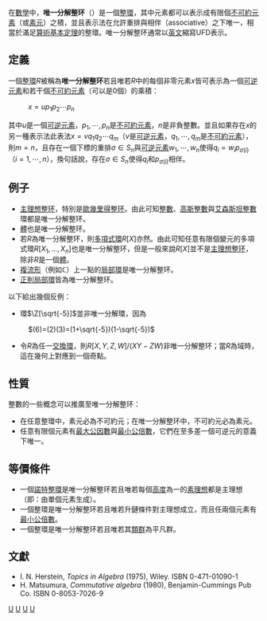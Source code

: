 {{NoteTA
|G1 = Math
|1 = zh-cn:域; zh-tw:體;
}}
{{環論|交換}}
在[[數學|數學]]中，'''唯一分解整环'''（{{lang|en|Unique factorization domain}}）是一個[[整環|整環]]，其中元素都可以表示成有限個[[不可約元素|不可約元素]]（或[[素元|素元]]）之積，並且表示法在允許重排與相伴（associative）之下唯一，相當於滿足[[算術基本定理|算術基本定理]]的整環。唯一分解整环通常以[[英文|英文]]縮寫UFD表示。

== 定義 ==
一個[[整環|整環]]<math>R</math>被稱為'''唯一分解整环'''若且唯若<math>R</math>中的每個非零元素<math>x</math>皆可表示為一個[[可逆元素|可逆元素]]和若干個[[不可約元素|不可約元素]]（可以是0個）的乘積：
: <math>x = u p_1 p_2 \cdots p_n</math>
其中<math>u</math>是一個[[可逆元素|可逆元素]]，<math>p_1, \cdots ,p_n</math>是[[不可約元素|不可約元素]]，<math>n</math>是非負整數。並且如果存在<math>x</math>的另一種表示法此表法<math>x = v q_1 q_2 \cdots q_m</math>（<math>v</math>是[[可逆元素|可逆元素]]，<math>q_1, \cdots ,q_m</math>是[[不可約元素|不可約元素]]），則<math>m=n</math>，且存在一個下標的重排<math>\sigma \in S_n</math>與[[可逆元素|可逆元素]]<math>w_1, \cdots ,w_n</math>使得<math>q_i = w_i p_{\sigma(i)}</math> （<math>i=1,\cdots,n</math>），換句話說，存在<math>\sigma \in S_n</math>使得<math>q_i</math>和<math>p_{\sigma(i)}</math>相伴。

== 例子 ==
* [[主理想整环|主理想整环]]，特別是[[歐幾里得整环|歐幾里得整环]]。由此可知[[整數|整數]]、[[高斯整數|高斯整數]]與[[艾森斯坦整數|艾森斯坦整數]]環都是唯一分解整环。
* [[體_(數學)|體]]也是唯一分解整环。
* 若<math>R</math>為唯一分解整环，則[[多項式環|多項式環]]<math>R[X]</math>亦然。由此可知任意有限個變元的多項式環<math>R[X_1, \ldots, X_n]</math>也是唯一分解整环，但是一般來說<math>R[X]</math>並不是[[主理想整环|主理想整环]]，除非<math>R</math>是一個[[體_(數學)|體]]。
* [[複流形|複流形]]（例如<math>\mathbb{C}</math>）上一點的[[局部環|局部環]]是唯一分解整环。
* [[正則局部環|正則局部環]]皆為唯一分解整环。

以下給出幾個反例：
* 環<math>\Z[\sqrt{-5}]</math>並非唯一分解環，因為
: <math>(6)=(2)(3)=(1+\sqrt{-5})(1-\sqrt{-5})</math>
* 令<math>R</math>為任一[[交換環|交換環]]，則<math>R[X,Y,Z,W]/(XY-ZW)</math>非唯一分解整环；當<math>R</math>為域時，這在幾何上對應到一個奇點。

== 性質 ==
整數的一些概念可以推廣至唯一分解整环：

* 在任意整環中，素元必為不可約元；在唯一分解整环中，不可約元必為素元。
* 任意有限個元素有[[最大公因數|最大公因數]]與[[最小公倍數|最小公倍數]]，它們在至多差一個可逆元的意義下唯一。

== 等價條件 ==
* 一個[[諾特環|諾特]][[整環|整環]]是唯一分解整环若且唯若每個[[高度_(環論)|高度]]為一的[[素理想|素理想]]都是主理想（即：由單個元素生成）。
* 一個整環是唯一分解整环若且唯若升鏈條件對主理想成立，而且任兩個元素有[[最小公倍數|最小公倍數]]。
* 一個整環是唯一分解整环若且唯若其[[理想类群|類群]]為平凡群。

== 文獻 ==
* I. N. Herstein, ''Topics in Algebra'' (1975), Wiley. ISBN 0-471-01090-1
* H. Matsumura, ''Commutative algebra'' (1980), Benjamin-Cummings Pub Co. ISBN 0-8053-7026-9

{{ModernAlgebra}}

[[Category:抽象代數|U]]
[[Category:環論|U]]
[[Category:數論|U]]
[[Category:交換代數|U]]